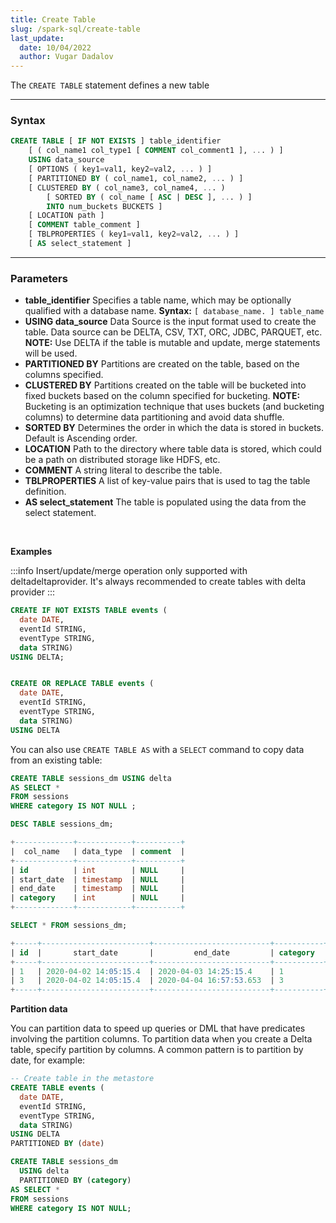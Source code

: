 ```yaml
---
title: Create Table
slug: /spark-sql/create-table
last_update:
  date: 10/04/2022
  author: Vugar Dadalov
---
```


<!-- <head>
  <title>Create Table</title>
  <meta
    name="description"
    content="Create Table"
  />
</head> -->

The `CREATE TABLE` statement defines a new table
___


### **Syntax**

```sql
CREATE TABLE [ IF NOT EXISTS ] table_identifier
    [ ( col_name1 col_type1 [ COMMENT col_comment1 ], ... ) ]
    USING data_source
    [ OPTIONS ( key1=val1, key2=val2, ... ) ]
    [ PARTITIONED BY ( col_name1, col_name2, ... ) ]
    [ CLUSTERED BY ( col_name3, col_name4, ... ) 
        [ SORTED BY ( col_name [ ASC | DESC ], ... ) ] 
        INTO num_buckets BUCKETS ]
    [ LOCATION path ]
    [ COMMENT table_comment ]
    [ TBLPROPERTIES ( key1=val1, key2=val2, ... ) ]
    [ AS select_statement ]
```
---

### **Parameters**

  * **table_identifier**
  Specifies a table name, which may be optionally qualified with a database name.
  **Syntax:** `[ database_name. ] table_name`
  * **USING data_source**
  Data Source is the input format used to create the table. Data source can be DELTA, CSV, TXT, ORC, JDBC, PARQUET, etc. 
  **NOTE:** Use DELTA if the table is mutable and update, merge statements will be used.
  * **PARTITIONED BY**
  Partitions are created on the table, based on the columns specified.
  * **CLUSTERED BY**
  Partitions created on the table will be bucketed into fixed buckets based on the column specified for bucketing.
  **NOTE:** Bucketing is an optimization technique that uses buckets (and bucketing columns) to determine data partitioning and avoid data shuffle.
  * **SORTED BY**
  Determines the order in which the data is stored in buckets. Default is Ascending order.
  * **LOCATION**
  Path to the directory where table data is stored, which could be a path on distributed storage like HDFS, etc.
  * **COMMENT**
  A string literal to describe the table.
  * **TBLPROPERTIES**
  A list of key-value pairs that is used to tag the table definition.
  * **AS select_statement**
  The table is populated using the data from the select statement.

<br/>

**Examples**

:::info
Insert/update/merge operation only supported with deltadeltaprovider. It's always recommended to create tables with delta provider
:::

```sql
CREATE IF NOT EXISTS TABLE events (
  date DATE,
  eventId STRING,
  eventType STRING,
  data STRING)
USING DELTA;


CREATE OR REPLACE TABLE events (
  date DATE,
  eventId STRING,
  eventType STRING,
  data STRING)
USING DELTA
```

You can also use `CREATE TABLE AS` with a `SELECT` command to copy data from an existing table:


```sql 
CREATE TABLE sessions_dm USING delta
AS SELECT *
FROM sessions
WHERE category IS NOT NULL ;

DESC TABLE sessions_dm;

+-------------+------------+----------+
|  col_name   | data_type  | comment  |
+-------------+------------+----------+
| id          | int        | NULL     |
| start_date  | timestamp  | NULL     |
| end_date    | timestamp  | NULL     |
| category    | int        | NULL     |
+-------------+------------+----------+

SELECT * FROM sessions_dm;

+-----+------------------------+--------------------------+-----------+
| id  |       start_date       |         end_date         | category  |
+-----+------------------------+--------------------------+-----------+
| 1   | 2020-04-02 14:05:15.4  | 2020-04-03 14:25:15.4    | 1         |
| 3   | 2020-04-02 14:05:15.4  | 2020-04-04 16:57:53.653  | 3         |
+-----+------------------------+--------------------------+-----------+
```

**Partition data**

You can partition data to speed up queries or DML that have predicates involving the partition columns. To partition data when you create a Delta table, specify partition by columns. A common pattern is to partition by date, for example:

```sql
-- Create table in the metastore
CREATE TABLE events (
  date DATE,
  eventId STRING,
  eventType STRING,
  data STRING)
USING DELTA
PARTITIONED BY (date)
```

```sql
CREATE TABLE sessions_dm 
  USING delta
  PARTITIONED BY (category)
AS SELECT *
FROM sessions
WHERE category IS NOT NULL;
```